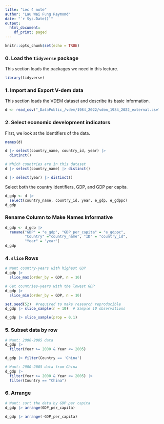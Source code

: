 ```yaml
---
title: "Lec 4 note"
author: "Lau Wai Fung Raymond"
date: "`r Sys.Date()`"
output:
  html_document:
    df_print: paged
---
```


```r
knitr::opts_chunk$set(echo = TRUE)
```

### 0. Load the `tidyverse` package

This section loads the packages we need in this lecture.

```r
library(tidyverse)
```

### 1. Import and Export V-dem data

This section loads the VDEM dataset and describe its basic information.

```r
d <- read_csv("_DataPublic_/vdem/1984_2022/vdem_1984_2022_external.csv")
```

### 2. Select economic development indicators

First, we look at the identifiers of the data.

```r
names(d)
```

```r
d |> select(country_name, country_id, year) |>
  distinct()
```

```r
# Which countries are in this dataset
d |> select(country_name) |> distinct()
```

```r
d |> select(year) |> distinct()
```

Select both the country identifiers, GDP, and GDP per capita.

```r
d_gdp <- d |> 
  select(country_name, country_id, year, e_gdp, e_gdppc)
d_gdp
```

### Rename Column to Make Names Informative

```r
d_gdp <- d_gdp |> 
  rename("GDP" = "e_gdp", "GDP_per_capita" = "e_gdppc", 
         "Country" ="country_name", "ID" = "country_id", 
         "Year" = "year")
d_gdp
```

### 4. `slice` Rows

```r
# Want country-years with highest GDP
d_gdp |> 
  slice_max(order_by = GDP, n = 10)
```

```r
# Get countries-years with the lowest GDP
d_gdp |> 
  slice_min(order_by = GDP, n = 10)
```

```r
set.seed(52)  #required to make research reproducible
d_gdp |> slice_sample(n = 10)  # Sample 10 observations
```

```r
d_gdp |> slice_sample(prop = 0.1)
```

### 5. Subset data by row

```r
# Want: 2000-2005 data
d_gdp |> 
  filter(Year >= 2000 & Year <= 2005)
```

```r
d_gdp |> filter(Country == 'China')
```

```r
# Want: 2000-2005 data from China
d_gdp |> 
  filter(Year >= 2000 & Year <= 2005) |> 
  filter(Country == "China")
```

### 6. Arrange

```r
# Want: sort the data by GDP per capita
d_gdp |> arrange(GDP_per_capita)
```

```r
d_gdp |> arrange(-GDP_per_capita)
```
